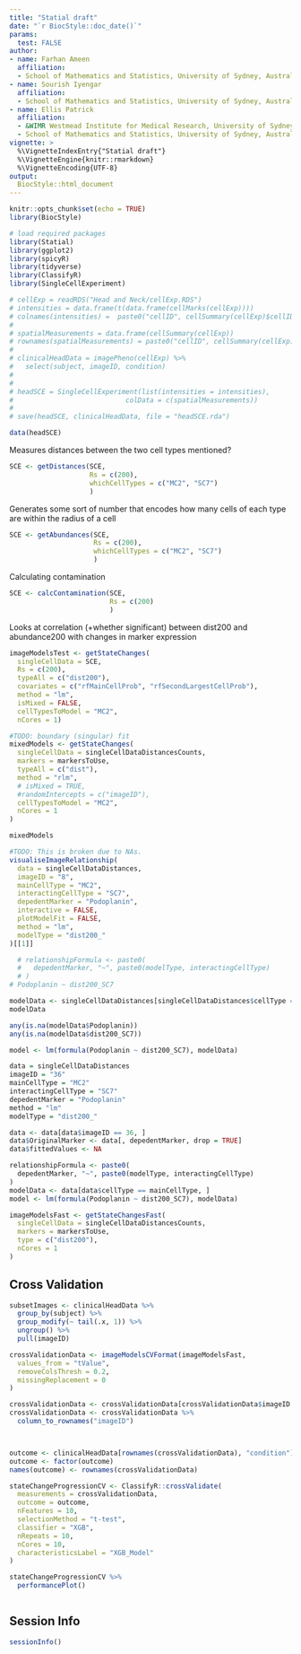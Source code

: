 ```yaml
---
title: "Statial draft"
date: "`r BiocStyle::doc_date()`"
params:
  test: FALSE
author:
- name: Farhan Ameen
  affiliation:  
  - School of Mathematics and Statistics, University of Sydney, Australia
- name: Sourish Iyengar
  affiliation:
  - School of Mathematics and Statistics, University of Sydney, Australia
- name: Ellis Patrick
  affiliation:
  - &WIMR Westmead Institute for Medical Research, University of Sydney, Australia
  - School of Mathematics and Statistics, University of Sydney, Australia
vignette: >
  %\VignetteIndexEntry{"Statial draft"}
  %\VignetteEngine{knitr::rmarkdown}
  %\VignetteEncoding{UTF-8}
output: 
  BiocStyle::html_document
---
```


```r
knitr::opts_chunk$set(echo = TRUE)
library(BiocStyle)
```




```r
# load required packages
library(Statial)
library(ggplot2)
library(spicyR)
library(tidyverse)
library(ClassifyR)
library(SingleCellExperiment)
```



```r
# cellExp = readRDS("Head and Neck/cellExp.RDS")
# intensities = data.frame(t(data.frame(cellMarks(cellExp))))
# colnames(intensities) =  paste0("cellID", cellSummary(cellExp)$cellID)
#
# spatialMeasurements = data.frame(cellSummary(cellExp))
# rownames(spatialMeasurements) = paste0("cellID", cellSummary(cellExp)$cellID)
#
# clinicalHeadData = imagePheno(cellExp) %>%
#   select(subject, imageID, condition)
#
#
# headSCE = SingleCellExperiment(list(intensities = intensities),
#                            colData = c(spatialMeasurements))
#
# save(headSCE, clinicalHeadData, file = "headSCE.rda")
```


```r
data(headSCE)
```

Measures distances between the two cell types mentioned?
```r
SCE <- getDistances(SCE, 
                    Rs = c(200), 
                    whichCellTypes = c("MC2", "SC7")
                    )
```

Generates some sort of number that encodes how many cells of each type are within the radius of a cell
```r
SCE <- getAbundances(SCE, 
                     Rs = c(200), 
                     whichCellTypes = c("MC2", "SC7")
                     )
```

Calculating contamination
```r
SCE <- calcContamination(SCE, 
                         Rs = c(200)
                         )
```

Looks at correlation (+whether significant) between dist200 and abundance200 with changes in marker expression
```r
imageModelsTest <- getStateChanges(
  singleCellData = SCE,
  Rs = c(200),
  typeAll = c("dist200"),
  covariates = c("rfMainCellProb", "rfSecondLargestCellProb"),
  method = "lm",
  isMixed = FALSE,
  cellTypesToModel = "MC2",
  nCores = 1)
```


```r
#TODO: boundary (singular) fit
mixedModels <- getStateChanges(
  singleCellData = singleCellDataDistancesCounts,
  markers = markersToUse,
  typeAll = c("dist"),
  method = "rlm",
  # isMixed = TRUE,
  #randomIntercepts = c("imageID"),
  cellTypesToModel = "MC2",
  nCores = 1
)

mixedModels
```


```r
#TODO: This is broken due to NAs.
visualiseImageRelationship(
  data = singleCellDataDistances, 
  imageID = "8", 
  mainCellType = "MC2", 
  interactingCellType = "SC7", 
  depedentMarker = "Podoplanin",
  interactive = FALSE,
  plotModelFit = FALSE,
  method = "lm",
  modelType = "dist200_"
)[[1]]

  # relationshipFormula <- paste0(
  #   depedentMarker, "~", paste0(modelType, interactingCellType) 
  # )
# Podoplanin ~ dist200_SC7
```

```r
modelData <- singleCellDataDistances[singleCellDataDistances$cellType == "MC2", ]
modelData

any(is.na(modelData$Podoplanin))
any(is.na(modelData$dist200_SC7))

model <- lm(formula(Podoplanin ~ dist200_SC7), modelData)


```

```r
data = singleCellDataDistances
imageID = "36"
mainCellType = "MC2"
interactingCellType = "SC7"
depedentMarker = "Podoplanin"
method = "lm"
modelType = "dist200_"

data <- data[data$imageID == 36, ]
data$OriginalMarker <- data[, depedentMarker, drop = TRUE]
data$fittedValues <- NA

relationshipFormula <- paste0(
  depedentMarker, "~", paste0(modelType, interactingCellType) 
)
modelData <- data[data$cellType == mainCellType, ]
model <- lm(formula(Podoplanin ~ dist200_SC7), modelData)

```

```r
imageModelsFast <- getStateChangesFast(
  singleCellData = singleCellDataDistancesCounts,
  markers = markersToUse,
  type = c("dist200"),
  nCores = 1
)
```


## Cross Validation
```r
subsetImages <- clinicalHeadData %>%
  group_by(subject) %>%
  group_modify(~ tail(.x, 1)) %>%
  ungroup() %>%
  pull(imageID)

crossValidationData <- imageModelsCVFormat(imageModelsFast,
  values_from = "tValue",
  removeColsThresh = 0.2,
  missingReplacement = 0
)

crossValidationData <- crossValidationData[crossValidationData$imageID %in% subsetImages, ]
crossValidationData <- crossValidationData %>%
  column_to_rownames("imageID")



outcome <- clinicalHeadData[rownames(crossValidationData), "condition"]
outcome <- factor(outcome)
names(outcome) <- rownames(crossValidationData)

stateChangeProgressionCV <- ClassifyR::crossValidate(
  measurements = crossValidationData,
  outcome = outcome,
  nFeatures = 10,
  selectionMethod = "t-test",
  classifier = "XGB",
  nRepeats = 10,
  nCores = 10,
  characteristicsLabel = "XGB_Model"
)

stateChangeProgressionCV %>%
  performancePlot()
```

```r


```




## Session Info
```r
sessionInfo()
```

